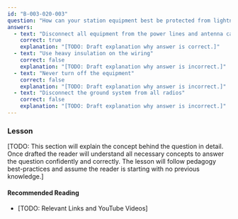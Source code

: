 ```yaml
---
id: "B-003-020-003"
question: "How can your station equipment best be protected from lightning damage?"
answers:
  - text: "Disconnect all equipment from the power lines and antenna cables"
    correct: true
    explanation: "[TODO: Draft explanation why answer is correct.]"
  - text: "Use heavy insulation on the wiring"
    correct: false
    explanation: "[TODO: Draft explanation why answer is incorrect.]"
  - text: "Never turn off the equipment"
    correct: false
    explanation: "[TODO: Draft explanation why answer is incorrect.]"
  - text: "Disconnect the ground system from all radios"
    correct: false
    explanation: "[TODO: Draft explanation why answer is incorrect.]"
---
```


### Lesson

[TODO: This section will explain the concept behind the question in detail. Once drafted the reader will understand all necessary concepts to answer the question confidently and correctly. The lesson will follow pedagogy best-practices and assume the reader is starting with no previous knowledge.]

#### Recommended Reading

- [TODO: Relevant Links and YouTube Videos]
